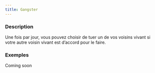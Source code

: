 ```yaml
---
title: Gangster
---
```



<Role GANGSTER header />

### Description

Une fois par jour, vous pouvez choisir de tuer un de vos voisins vivant si votre autre voisin vivant est d’accord pour le faire.

### Exemples

Coming soon
